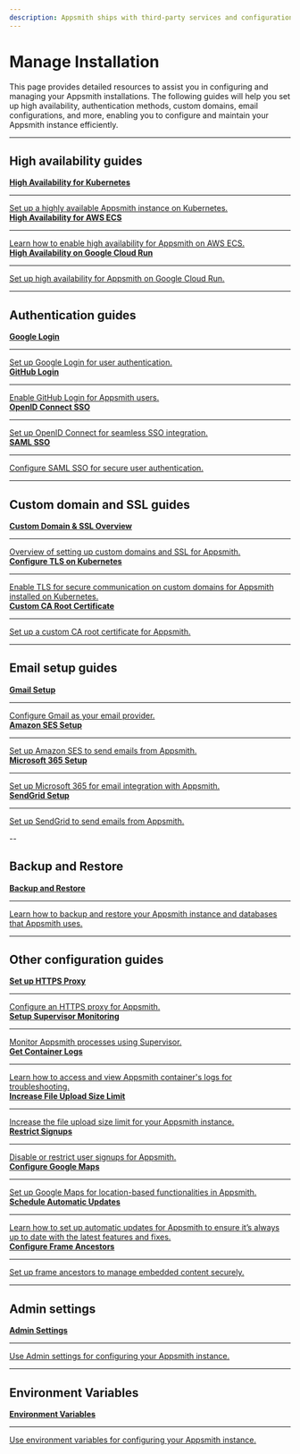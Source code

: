 ```yaml
---
description: Appsmith ships with third-party services and configurations that enhance the app-building experience. This page provides comprehensive guides to set up authentication, custom domains, email configurations, and more.
---
```

# Manage Installation  

This page provides detailed resources to assist you in configuring and managing your Appsmith installations. The following guides will help you set up high availability, authentication methods, custom domains, email configurations, and more, enabling you to configure and maintain your Appsmith instance efficiently.

---

## High availability guides  

<div className="containerGridSampleApp">

   <!-- First Row -->
   <a className="containerAnchor" href="/getting-started/setup/installation-guides/kubernetes/configure-high-availability">
       <div className="containerColumnSampleApp columnGrid column-one">
           <div className="containerHead">
               <div className="containerHeading">
                   <strong>High Availability for Kubernetes</strong>
               </div>
           </div>
           <hr className="gradient-hr" />
           <div className="containerDescription">Set up a highly available Appsmith instance on Kubernetes.</div>
       </div>
   </a>

   <a className="containerAnchor" href="/getting-started/setup/installation-guides/aws-ecs/set-up-high-availability">
       <div className="containerColumnSampleApp columnGrid column-two">
           <div className="containerHead">
               <div className="containerHeading">
                   <strong>High Availability for AWS ECS</strong>
               </div>
           </div>
           <hr className="gradient-hr" />
           <div className="containerDescription">Learn how to enable high availability for Appsmith on AWS ECS.</div>
       </div>
   </a>
</div>

<div className="containerGridSampleApp">

   <!-- Second Row -->
   <a className="containerAnchor" href="/getting-started/setup/installation-guides/google-cloud-run/manage-traffic">
       <div className="containerColumnSampleApp columnGrid column-one">
           <div className="containerHead">
               <div className="containerHeading">
                   <strong>High Availability on Google Cloud Run</strong>
               </div>
           </div>
           <hr className="gradient-hr" />
           <div className="containerDescription">Set up high availability for Appsmith on Google Cloud Run.</div>
       </div>
   </a>
</div>

---

## Authentication guides  

<div className="containerGridSampleApp">

   <!-- First Row -->
   <a className="containerAnchor" href="/getting-started/setup/instance-configuration/authentication/google-login">
       <div className="containerColumnSampleApp columnGrid column-one">
           <div className="containerHead">
               <div className="containerHeading">
                   <strong>Google Login</strong>
               </div>
           </div>
           <hr className="gradient-hr" />
           <div className="containerDescription">Set up Google Login for user authentication.</div>
       </div>
   </a>

   <a className="containerAnchor" href="/getting-started/setup/instance-configuration/authentication/github-login">
       <div className="containerColumnSampleApp columnGrid column-two">
           <div className="containerHead">
               <div className="containerHeading">
                   <strong>GitHub Login</strong>
               </div>
           </div>
           <hr className="gradient-hr" />
           <div className="containerDescription">Enable GitHub Login for Appsmith users.</div>
       </div>
   </a>
</div>

<div className="containerGridSampleApp">

   <!-- Second Row -->
   <a className="containerAnchor" href="/getting-started/setup/instance-configuration/authentication/openid-connect-oidc">
       <div className="containerColumnSampleApp columnGrid column-one">
           <div className="containerHead">
               <div className="containerHeading">
                   <strong>OpenID Connect SSO</strong>
               </div>
           </div>
           <hr className="gradient-hr" />
           <div className="containerDescription">Set up OpenID Connect for seamless SSO integration.</div>
       </div>
   </a>

   <a className="containerAnchor" href="/getting-started/setup/instance-configuration/authentication/saml-sso">
       <div className="containerColumnSampleApp columnGrid column-three">
           <div className="containerHead">
               <div className="containerHeading">
                   <strong>SAML SSO</strong>
               </div>
           </div>
           <hr className="gradient-hr" />
           <div className="containerDescription">Configure SAML SSO for secure user authentication.</div>
       </div>
   </a>

</div>

---

## Custom domain and SSL guides  

<div className="containerGridSampleApp">

   <!-- First Row -->
   <a className="containerAnchor" href="/getting-started/setup/instance-configuration/custom-domain">
       <div className="containerColumnSampleApp columnGrid column-one">
           <div className="containerHead">
               <div className="containerHeading">
                   <strong>Custom Domain & SSL Overview</strong>
               </div>
           </div>
           <hr className="gradient-hr" />
           <div className="containerDescription">Overview of setting up custom domains and SSL for Appsmith.</div>
       </div>
   </a>

   <a className="containerAnchor" href="/getting-started/setup/instance-configuration/custom-domain/configure-tls">
       <div className="containerColumnSampleApp columnGrid column-two">
           <div className="containerHead">
               <div className="containerHeading">
                   <strong>Configure TLS on Kubernetes</strong>
               </div>
           </div>
           <hr className="gradient-hr" />
           <div className="containerDescription">Enable TLS for secure communication on custom domains for Appsmith installed on Kubernetes.</div>
       </div>
   </a>

   <a className="containerAnchor" href="/getting-started/setup/instance-configuration/custom-domain/custom-ca-root-certificate">
       <div className="containerColumnSampleApp columnGrid column-three">
           <div className="containerHead">
               <div className="containerHeading">
                   <strong>Custom CA Root Certificate</strong>
               </div>
           </div>
           <hr className="gradient-hr" />
           <div className="containerDescription">Set up a custom CA root certificate for Appsmith.</div>
       </div>
   </a>

</div>

---

## Email setup guides  

<div className="containerGridSampleApp">
   <a className="containerAnchor" href="/getting-started/setup/instance-configuration/email/gmail">
       <div className="containerColumnSampleApp columnGrid column-one">
           <div className="containerHead">
               <div className="containerHeading">
                   <strong>Gmail Setup</strong>
               </div>
           </div>
           <hr className="gradient-hr" />
           <div className="containerDescription">Configure Gmail as your email provider.</div>
       </div>
   </a>
<a className="containerAnchor" href="/getting-started/setup/instance-configuration/email/amazon-ses">
       <div className="containerColumnSampleApp columnGrid column-two">
           <div className="containerHead">
               <div className="containerHeading">
                   <strong>Amazon SES Setup</strong>
               </div>
           </div>
           <hr className="gradient-hr" />
           <div className="containerDescription">Set up Amazon SES to send emails from Appsmith.</div>
       </div>
   </a>
</div>

<div className="containerGridSampleApp">
    
   <!-- Second Row -->
   <a className="containerAnchor" href="/getting-started/setup/instance-configuration/email/microsoft-365">
       <div className="containerColumnSampleApp columnGrid column-one">
           <div className="containerHead">
               <div className="containerHeading">
                   <strong>Microsoft 365 Setup</strong>
               </div>
           </div>
           <hr className="gradient-hr" />
           <div className="containerDescription">Set up Microsoft 365 for email integration with Appsmith.</div>
       </div>
   </a>

   <a className="containerAnchor" href="/getting-started/setup/instance-configuration/email/sendgrid">
       <div className="containerColumnSampleApp columnGrid column-two">
           <div className="containerHead">
               <div className="containerHeading">
                   <strong>SendGrid Setup</strong>
               </div>
           </div>
           <hr className="gradient-hr" />
           <div className="containerDescription">Set up SendGrid to send emails from Appsmith.</div>
       </div>
   </a>
</div>

-- 

## Backup and Restore


<div className="containerGridSampleApp">

   <!-- First Row -->
   <a className="containerAnchor" href="/getting-started/setup/instance-management/appsmithctl">
      <div className="containerColumnSampleApp columnGrid column-one">
          <div className="containerHead">
              <div className="containerHeading">
                  <strong>Backup and Restore</strong>
              </div>
          </div>
          <hr className="gradient-hr" />
          <div className="containerDescription">Learn how to backup and restore your Appsmith instance and databases that Appsmith uses.</div>
      </div>
   </a>
</div>

---

## Other configuration guides  

<div className="containerGridSampleApp">

   <!-- First Row -->
   <a className="containerAnchor" href="/getting-started/setup/instance-configuration/http-proxy">
      <div className="containerColumnSampleApp columnGrid column-one">
          <div className="containerHead">
              <div className="containerHeading">
                  <strong>Set up HTTPS Proxy</strong>
              </div>
          </div>
          <hr className="gradient-hr" />
          <div className="containerDescription">Configure an HTTPS proxy for Appsmith.</div>
      </div>
   </a>

   <a className="containerAnchor" href="/getting-started/setup/instance-management/supervisor">
      <div className="containerColumnSampleApp columnGrid column-two">
          <div className="containerHead">
              <div className="containerHeading">
                  <strong>Setup Supervisor Monitoring</strong>
              </div>
          </div>
          <hr className="gradient-hr" />
          <div className="containerDescription">Monitor Appsmith processes using Supervisor.</div>
      </div>
   </a>

   <a className="containerAnchor" href="/getting-started/setup/instance-management/how-to-get-container-logs">
      <div className="containerColumnSampleApp columnGrid column-three">
          <div className="containerHead">
              <div className="containerHeading">
                  <strong>Get Container Logs</strong>
              </div>
          </div>
          <hr className="gradient-hr" />
          <div className="containerDescription">Learn how to access and view Appsmith container's logs for troubleshooting.</div>
      </div>
   </a>

</div>

<div className="containerGridSampleApp">

   <!-- Second Row -->
   <a className="containerAnchor" href="/getting-started/setup/instance-configuration/file-size-limit">
      <div className="containerColumnSampleApp columnGrid column-one">
          <div className="containerHead">
              <div className="containerHeading">
                  <strong>Increase File Upload Size Limit</strong>
              </div>
          </div>
          <hr className="gradient-hr" />
          <div className="containerDescription">Increase the file upload size limit for your Appsmith instance.</div>
      </div>
   </a>

   <a className="containerAnchor" href="/getting-started/setup/instance-configuration/disable-user-signup">
      <div className="containerColumnSampleApp columnGrid column-two">
          <div className="containerHead">
              <div className="containerHeading">
                  <strong>Restrict Signups</strong>
              </div>
          </div>
          <hr className="gradient-hr" />
          <div className="containerDescription">Disable or restrict user signups for Appsmith.</div>
      </div>
   </a>

   <a className="containerAnchor" href="/getting-started/setup/instance-configuration/google-maps">
      <div className="containerColumnSampleApp columnGrid column-three">
          <div className="containerHead">
              <div className="containerHeading">
                  <strong>Configure Google Maps</strong>
              </div>
          </div>
          <hr className="gradient-hr" />
          <div className="containerDescription">Set up Google Maps for location-based functionalities in Appsmith.</div>
      </div>
   </a>

</div>

<div className="containerGridSampleApp">

   <!-- Third Row -->
   <a className="containerAnchor" href="/getting-started/setup/instance-management/maintenance-window">
      <div className="containerColumnSampleApp columnGrid column-one">
          <div className="containerHead">
              <div className="containerHeading">
                  <strong>Schedule Automatic Updates</strong>
              </div>
          </div>
          <hr className="gradient-hr" />
          <div className="containerDescription">Learn how to set up automatic updates for Appsmith to ensure it’s always up to date with the latest features and fixes.</div>
      </div>
   </a>

   <a className="containerAnchor" href="/getting-started/setup/instance-configuration/frame-ancestors">
      <div className="containerColumnSampleApp columnGrid column-two">
          <div className="containerHead">
              <div className="containerHeading">
                  <strong>Configure Frame Ancestors</strong>
              </div>
          </div>
          <hr className="gradient-hr" />
          <div className="containerDescription">Set up frame ancestors to manage embedded content securely.</div>
      </div>
   </a>

   <div className="columnGrid column-three" style={{margin: "10px"}}></div>

</div>

---

## Admin settings  

<div className="containerGridSampleApp">

   <!-- First Row -->
   <a className="containerAnchor" href="/getting-started/setup/instance-configuration/admin-settings">
      <div className="containerColumnSampleApp columnGrid column-one">
          <div className="containerHead">
              <div className="containerHeading">
                  <strong>Admin Settings</strong>
              </div>
          </div>
          <hr className="gradient-hr" />
          <div className="containerDescription">Use Admin settings for configuring your Appsmith instance.</div>
      </div>
   </a>

   <div className="columnGrid column-two" style={{margin: "10px"}}></div>

   <div className="columnGrid column-three" style={{margin: "10px"}}></div>

</div>

---

## Environment Variables  

<div className="containerGridSampleApp">

   <!-- First Row -->
   <a className="containerAnchor" href="/getting-started/setup/environment-variables">
      <div className="containerColumnSampleApp columnGrid column-one">
          <div className="containerHead">
              <div className="containerHeading">
                  <strong>Environment Variables</strong>
              </div>
          </div>
          <hr className="gradient-hr" />
          <div className="containerDescription">Use environment variables for configuring your Appsmith instance.</div>
      </div>
   </a>

   <div className="columnGrid column-two" style={{margin: "10px"}}></div>

   <div className="columnGrid column-three" style={{margin: "10px"}}></div>

</div>